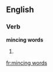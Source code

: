 ==English==

===Verb===
'''mincing words'''

# {{present participle of|[[mince words]]}}

[[fr:mincing words]]